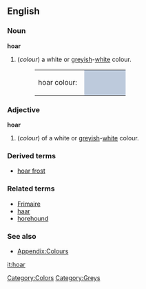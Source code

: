==English==

===Noun===
'''hoar'''
#(''colour'') a white or [[grey]]ish-[[white]] colour.
#:<table><tr><td>hoar colour: &nbsp;</td><td bgcolor="#BDCADC" width="80">&nbsp; </td></tr></table>

===Adjective===
'''hoar'''
#(''colour'') of a white or [[grey]]ish-[[white]] colour.

===Derived terms===
*[[hoar frost]]

===Related terms===
*[[Frimaire]]
*[[haar]]
*[[horehound]]

===See also===
*[[Wiktionary_Appendix:Colours|Appendix:Colours]]

[[Category:Colors]]
[[Category:Greys]]

[[it:hoar]]